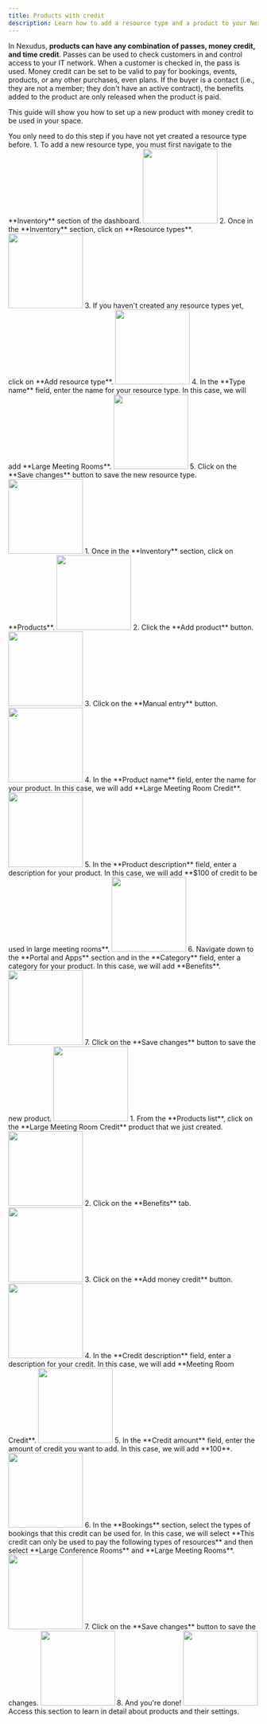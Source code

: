 ```yaml
---
title: Products with credit
description: Learn how to add a resource type and a product to your Nexudus account. This product can be configured with money credit to be used for bookings, events, products or any other purchases, even plans.
---
```


In Nexudus, **products can have any combination of passes, money credit, and time credit**. Passes can be used to check customers in and control access to your IT network. When a customer is checked in, the pass is used. Money credit can be set to be valid to pay for bookings, events, products, or any other purchases, even plans. If the buyer is a contact (i.e., they are not a member; they don't have an active contract), the benefits added to the product are only released when the product is paid.

This guide will show you how to set up a new product with money credit to be used in your space.

<Steps>
 <Step title="Adding a Resource Type">
   <Info>
      You only need to do this step if you have not yet created a resource type before.
   </Info>
    1. To add a new resource type, you must first navigate to the **Inventory** section of the dashboard.
    <img width="150" src="/images/guides/frames/billing/product/credit-bundle/step_0_0.gif"/>
    2. Once in the **Inventory** section, click on **Resource types**.
    <img width="150" src="/images/guides/frames/billing/product/credit-bundle/step_0_1.gif"/>
    3. If you haven&#x27;t created any resource types yet, click on **Add resource type**.
    <img width="150" src="/images/guides/frames/billing/product/credit-bundle/step_0_2.gif"/>
    4. In the **Type name** field, enter the name for your resource type. In this case, we will add **Large Meeting Rooms**.
    <img width="150" src="/images/guides/frames/billing/product/credit-bundle/step_0_3.gif"/>
    5. Click on the **Save changes** button to save the new resource type.
    <img width="150" src="/images/guides/frames/billing/product/credit-bundle/step_0_4.gif"/>
 </Step>
 <Step title="Adding a product">
    1. Once in the **Inventory** section, click on **Products**.
    <img width="150" src="/images/guides/frames/billing/product/credit-bundle/step_1_0.gif"/>
    2. Click the **Add product** button.
    <img width="150" src="/images/guides/frames/billing/product/credit-bundle/step_1_1.gif"/>
    3. Click on the **Manual entry** button.
    <img width="150" src="/images/guides/frames/billing/product/credit-bundle/step_1_2.gif"/>
    4. In the **Product name** field, enter the name for your product. In this case, we will add **Large Meeting Room Credit**.
    <img width="150" src="/images/guides/frames/billing/product/credit-bundle/step_1_3.gif"/>
    5. In the **Product description** field, enter a description for your product. In this case, we will add **$100 of credit to be used in large meeting rooms**.
    <img width="150" src="/images/guides/frames/billing/product/credit-bundle/step_1_4.gif"/>
    6. Navigate down to the **Portal and Apps** section and in the **Category** field, enter a category for your product. In this case, we will add **Benefits**.
    <img width="150" src="/images/guides/frames/billing/product/credit-bundle/step_1_5.gif"/>
    7. Click on the **Save changes** button to save the new product.
    <img width="150" src="/images/guides/frames/billing/product/credit-bundle/step_1_6.gif"/>
 </Step>
 <Step title="Adding Money Credit to a product">
    1. From the **Products list**, click on the **Large Meeting Room Credit** product that we just created.
    <img width="150" src="/images/guides/frames/billing/product/credit-bundle/step_2_0.gif"/>
    2. Click on the **Benefits** tab.
    <img width="150" src="/images/guides/frames/billing/product/credit-bundle/step_2_1.gif"/>
    3. Click on the **Add money credit** button.
    <img width="150" src="/images/guides/frames/billing/product/credit-bundle/step_2_2.gif"/>
    4. In the **Credit description** field, enter a description for your credit. In this case, we will add **Meeting Room Credit**.
    <img width="150" src="/images/guides/frames/billing/product/credit-bundle/step_2_3.gif"/>
    5. In the **Credit amount** field, enter the amount of credit you want to add. In this case, we will add **100**.
    <img width="150" src="/images/guides/frames/billing/product/credit-bundle/step_2_4.gif"/>
    6. In the **Bookings** section, select the types of bookings that this credit can be used for. In this case, we will select **This credit can only be used to pay the following types of resources** and then select **Large Conference Rooms** and **Large Meeting Rooms**.
    <img width="150" src="/images/guides/frames/billing/product/credit-bundle/step_2_5.gif"/>
    7. Click on the **Save changes** button to save the changes.
    <img width="150" src="/images/guides/frames/billing/product/credit-bundle/step_2_6.gif"/>
    8. And you&#x27;re done!
    <img width="150" src="/images/guides/frames/billing/product/credit-bundle/step_2_7.gif"/>
 </Step>
</Steps>
<Card horizontal title="Learn more about products" icon="book" href="/reference/billing/product">
    Access this section to learn in detail about products and their settings.
</Card>


